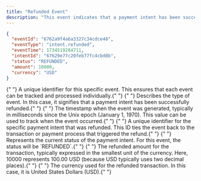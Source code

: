 ```yaml
---
title: "Refunded Event"
description: "This event indicates that a payment intent has been successfully refunded."
---
```


<ResponseExample>

```json
{
  "eventId": "6762a9f4a6a3327c34cdce48",
  "eventType": "intent.refunded",
  "eventTime": 1734519284711,
  "intentId": "67629e77c20feb77fc4cbd0b",
  "status": "REFUNDED",
  "amount": 10000,
  "currency": "USD"
}
```

</ResponseExample>

<ResponseField name="eventId" type="string">
  {" "}
  A unique identifier for this specific event. This ensures that each event can be
  tracked and processed individually.{" "}
</ResponseField> <ResponseField name="eventType" type="string">
  {" "}
  Describes the type of event. In this case, it signifies that a payment intent has
  been successfully refunded.{" "}
</ResponseField> <ResponseField name="eventTime" type="integer">
  {" "}
  The timestamp when the event was generated, typically in milliseconds since the
  Unix epoch (January 1, 1970). This value can be used to track when the event occurred.{" "}
</ResponseField> <ResponseField name="intentId" type="string">
  {" "}
  A unique identifier for the specific payment intent that was refunded. This ID
  ties the event back to the transaction or payment process that triggered the refund.{" "}
</ResponseField> <ResponseField name="status" type="string">
  {" "}
  Represents the current status of the payment intent. For this event, the status
  will be `REFUNDED`.{" "}
</ResponseField> <ResponseField name="amount" type="integer">
  {" "}
  The refunded amount for the transaction, typically expressed in the smallest unit
  of the currency. Here, 10000 represents 100.00 USD (because USD typically uses
  two decimal places).{" "}
</ResponseField> <ResponseField name="currency" type="string">
  {" "}
  The currency used for the refunded transaction. In this case, it is United States
  Dollars (USD).{" "}
</ResponseField>
